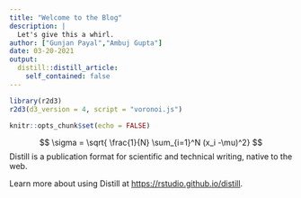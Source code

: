 ```yaml
---
title: "Welcome to the Blog"
description: |
  Let's give this a whirl.
author: ["Gunjan Payal","Ambuj Gupta"]
date: 03-20-2021
output:
  distill::distill_article:
    self_contained: false
---
```



```r
library(r2d3)
r2d3(d3_version = 4, script = "voronoi.js")
```


```r
knitr::opts_chunk$set(echo = FALSE)
```

$$
\sigma = \sqrt{ \frac{1}{N} \sum_{i=1}^N (x_i -\mu)^2}
$$
Distill is a publication format for scientific and technical writing, native to the web.

Learn more about using Distill at <https://rstudio.github.io/distill>.


